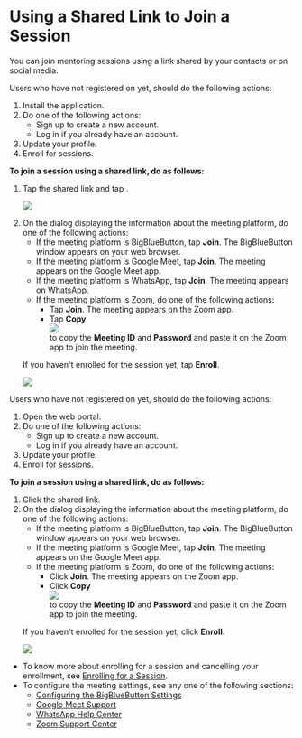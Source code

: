 
# Using a Shared Link to Join a Session

You can join mentoring sessions using a link shared by your contacts or on social media.

<Tabs>
<TabItem value="mentored mobile application" label="Mobile App" default>
<Admonition type="tip">
   <p>Users who have not registered on <PartialExample mentored /> yet, should do the following actions:</p>
   <ol>
   <li>Install the application.</li>
   <li>Do one of the following actions:
      <ul>
      <li>Sign up to create a new account.</li>
      <li>Log in if you already have an account.</li>
      </ul>
   </li>
   <li>Update your profile.</li>
   <li>Enroll for sessions.</li>
   </ol>
</Admonition>
<p><b>To join a session using a shared link, do as follows:</b></p>
<ol>
<li>Tap the shared link and tap <b><PartialExample mentored /></b>. 
<p>
   <img src={OpenWithOptions} />
</p>
</li>  
<li>On the dialog displaying the information about the meeting platform, do one of the following actions:
    <ul>
    <li>If the meeting platform is BigBlueButton, tap <b>Join</b>. The BigBlueButton window appears on your web browser.</li>
    <li>If the meeting platform is Google Meet, tap <b>Join</b>. The meeting appears on the Google Meet app.</li>
    <li>If the meeting platform is WhatsApp, tap <b>Join</b>. The meeting appears on WhatsApp.</li>
    <li>If the meeting platform is Zoom, do one of the following actions:
        <ul>
        <li>Tap <b>Join</b>. The meeting appears on the Zoom app.</li>
        <li>Tap <b>Copy</b> <div class="inlineImg"><img src={CopyIcon}/></div> to copy the <b>Meeting ID</b> and <b>Password</b> and paste it on the Zoom app to join the meeting.</li>
        </ul>
    </li>
    </ul> 
<p>
   <Admonition type="note">    
   <p>If you haven't enrolled for the session yet, tap <b>Enroll</b>.</p>
   </Admonition>
</p>
<p>
   <img src={SessionDetailsJoin} />
</p>
</li>
</ol>
</TabItem>
<TabItem value="mentored portal" label="Web Portal">
<Admonition type="tip">
   <p>Users who have not registered on <PartialExample mentored /> yet, should do the following actions:</p>
   <ol>
   <li>Open the web portal.</li>
   <li>Do one of the following actions:
      <ul>
      <li>Sign up to create a new account.</li>
      <li>Log in if you already have an account.</li>
      </ul>
   </li>
   <li>Update your profile.</li>
   <li>Enroll for sessions.</li>
   </ol>
</Admonition>
<p><b>To join a session using a shared link, do as follows:</b></p>
<ol>
<li>Click the shared link.</li>  
<li>On the dialog displaying the information about the meeting platform, do one of the following actions: 
    <ul>
    <li>If the meeting platform is BigBlueButton, tap <b>Join</b>. The BigBlueButton window appears on your web browser.</li>
    <li>If the meeting platform is Google Meet, tap <b>Join</b>. The meeting appears on the Google Meet app.</li>
    <li>If the meeting platform is Zoom, do one of the following actions:
        <ul>
        <li>Click <b>Join</b>. The meeting appears on the Zoom app.</li>
        <li>Click <b>Copy</b> <div class="inlineImg"><img src={CopyIcon}/></div> to copy the <b>Meeting ID</b> and <b>Password</b> and paste it on the Zoom app to join the meeting.</li>
        </ul>
    </li>
    </ul>
<p>
   <Admonition type="note">    
   <p>If you haven't enrolled for the session yet, click <b>Enroll</b>.</p>
   </Admonition>
</p>
<p>
   <img src={PortalSessionDetailsJoin} />
</p>
</li>
</ol> 
</TabItem>
</Tabs>

<Admonition type="info"> 
<ul>
<li>To know more about enrolling for a session and cancelling your enrollment, see <a href="enrolling-for-a-session">Enrolling for a Session</a>.</li>
<li>To configure the meeting settings, see any one of the following sections:
   <ul>
   <li><a href="joining-a-session">Configuring the BigBlueButton Settings</a></li>
   <li><a href="https://support.google.com/">Google Meet Support</a></li>
   <li><a href="https://www.whatsapp.com/">WhatsApp Help Center</a></li>
   <li><a href="https://zoom.us/">Zoom Support Center</a></li>
   </ul>
</li>
</ul>
</Admonition>